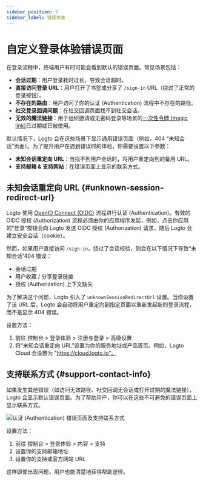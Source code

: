```yaml
---
sidebar_position: 7
sidebar_label: 错误页面
---
```


# 自定义登录体验错误页面

在登录流程中，终端用户有时可能会看到默认的错误页面。常见场景包括：

- **会话过期**：用户登录耗时过长，导致会话超时。
- **直接访问登录 URL**：用户打开了书签或分享了 `/sign-in` URL（绕过了正常的登录按钮）。
- **不存在的路由**：用户访问了你的认证 (Authentication) 流程中不存在的路径。
- **社交登录回调问题**：在社交回调页面找不到社交会话。
- **无效的魔法链接**：用于组织邀请或无密码登录等场景的[一次性令牌 (magic link)](/end-user-flows/one-time-token)已过期或已被使用。

默认情况下，Logto 会在这些场景下显示通用错误页面（例如，404 “未知会话”页面）。为了提升用户在遇到错误时的体验，你需要设置以下参数：

- **未知会话重定向 URL**：当找不到用户会话时，将用户重定向到的备用 URL。
- **支持邮箱 & 支持网站**：在错误页面上显示的联系方式。

## 未知会话重定向 URL \{#unknown-session-redirect-url}

Logto 使用 [OpenID Connect (OIDC)](https://auth.wiki/openid-connect) 流程进行认证 (Authentication)。有效的 OIDC 授权 (Authorization) 流程必须由你的应用程序发起，例如，点击你应用的“登录”按钮会向 Logto 发送 OIDC 授权 (Authorization) 请求，随后 Logto 会建立安全会话（cookie）。

然而，如果用户直接访问 `/sign-in`，绕过了会话校验，则会在以下情况下导致“未知会话”404 错误：

- 会话过期
- 用户收藏 / 分享登录链接
- 授权 (Authorization) 上下文缺失

为了解决这个问题，Logto 引入了 `unknownSessionRedirectUrl` 设置。当你设置了该 URL 后，Logto 会自动将用户重定向到指定页面以重新发起新的登录流程，而不是显示 404 错误。

设置方法：

1. 前往 <CloudLink to="/sign-in-experience/sign-up-and-sign-in">控制台 > 登录体验 > 注册与登录 > 高级设置</CloudLink>
2. 将“未知会话重定向 URL”设置为你的服务地址或产品首页。例如，Logto Cloud 会设置为 "https://cloud.logto.io"。

## 支持联系方式 \{#support-contact-info}

如果发生其他错误（如访问无效路径、社交回调无会话或打开过期的魔法链接），Logto 会显示默认错误页面。为了帮助用户，你可以在这些不可避免的错误页面上显示联系方式。

<img src="/img/assets/sign-in-error-pages.png" alt="认证 (Authentication) 错误页面及支持联系方式" />

设置方法：

1. 前往 <CloudLink to="/sign-in-experience/content">控制台 > 登录体验 > 内容 > 支持</CloudLink>
2. 设置你的支持邮箱地址
3. 设置你的支持或官方网站 URL

这样即使出现问题，用户也能清楚地获得帮助途径。
